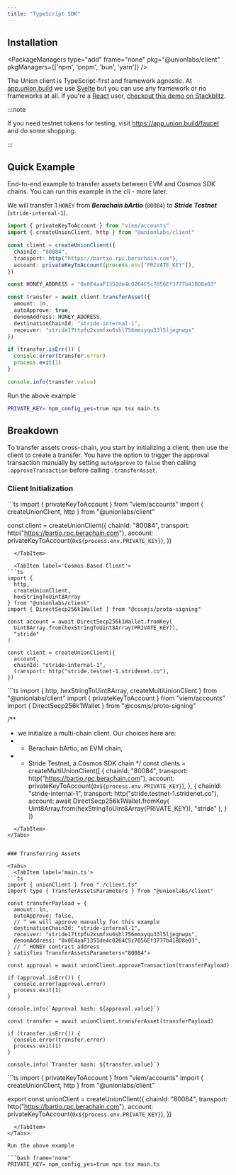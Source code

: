 ```yaml
---
title: "TypeScript SDK"
---
```


## Installation

<PackageManagers
  type="add"
  frame="none"
  pkg="@unionlabs/client"
  pkgManagers={['npm', 'pnpm', 'bun', 'yarn']}
/>

The Union client is TypeScript-first and framework agnostic.
At [app.union.build](https://app.union.build) we use [Svelte](https://svelte.dev) but you can use any framework or no frameworks at all.
If you're a [React](https://reactjs.org) user, [checkout this demo on Stackblitz](https://stackblitz.com/edit/github-nav3yr-xbanxq?file=src%2Fapp.tsx).

:::note

If you need testnet tokens for testing, visit https://app.union.build/faucet and do some shopping.

:::

## Quick Example

End-to-end example to transfer assets between EVM and Cosmos SDK chains. You can run this example in the cli - more later.

We will transfer 1 `HONEY` from _**Berachain bArtio**_ (`80084`) to _**Stride Testnet**_ (`stride-internal-1`).

```ts
import { privateKeyToAccount } from "viem/accounts"
import { createUnionClient, http } from "@unionlabs/client"

const client = createUnionClient({
  chainId: "80084",
  transport: http("https://bartio.rpc.berachain.com"),
  account: privateKeyToAccount(process.env["PRIVATE_KEY"]),
})

const HONEY_ADDRESS = "0x0E4aaF1351de4c0264C5c7056Ef3777b41BD8e03"

const transfer = await client.transferAsset({
  amount: 1n,
  autoApprove: true,
  denomAddress: HONEY_ADDRESS,
  destinationChainId: "stride-internal-1",
  receiver: "stride17ttpfu2xsmfxu6shl756mmxyqu33l5ljegnwps"
})

if (transfer.isErr()) {
  console.error(transfer.error)
  process.exit(1)
}

console.info(transfer.value)
```

Run the above example

```bash frame="none"
PRIVATE_KEY= npm_config_yes=true npx tsx main.ts
```

## Breakdown

To transfer assets cross-chain, you start by initializing a client, then use the client to create a transfer.
You have the option to trigger the approval transaction manually by setting `autoApprove` to `false` then calling `.approveTransaction` before calling `.transferAsset`.

### Client Initialization

<Tabs>
  <TabItem label='EVM Based Client'>
```ts
import { privateKeyToAccount } from "viem/accounts"
import { createUnionClient, http } from "@unionlabs/client"

const client = createUnionClient({
  chainId: "80084",
  transport: http("https://bartio.rpc.berachain.com"),
  account: privateKeyToAccount(`0x${process.env.PRIVATE_KEY}`),
})
```
  </TabItem>
  
  <TabItem label='Cosmos Based Client'>
```ts
import {
  http,
  createUnionClient,
  hexStringToUint8Array
} from "@unionlabs/client"
import { DirectSecp256k1Wallet } from "@cosmjs/proto-signing"

const account = await DirectSecp256k1Wallet.fromKey(
  Uint8Array.from(hexStringToUint8Array(PRIVATE_KEY)),
  "stride"
)

const client = createUnionClient({
  account,
  chainId: "stride-internal-1",
  transport: http("stride.testnet-1.stridenet.co"),
})
```
  </TabItem>
  <TabItem label='Multi-Chain Client'>
```ts
import { 
  http, 
  hexStringToUint8Array,
  createMultiUnionClient
} from "@unionlabs/client"
import { privateKeyToAccount } from "viem/accounts"
import { DirectSecp256k1Wallet } from "@cosmjs/proto-signing"

/**
 * we initialize a multi-chain client. Our choices here are:
 *  - Berachain bArtio, an EVM chain,
 *  - Stride Testnet, a Cosmos SDK chain
 */
const clients = createMultiUnionClient([
  {
    chainId: "80084",
    transport: http("https://bartio.rpc.berachain.com"),
    account: privateKeyToAccount(`0x${process.env.PRIVATE_KEY}`),
  },
  {
    chainId: "stride-internal-1",
    transport: http("stride.testnet-1.stridenet.co"),
    account: await DirectSecp256k1Wallet.fromKey(
      Uint8Array.from(hexStringToUint8Array(PRIVATE_KEY)),
      "stride"
    ),
  }
])
```
  </TabItem>
</Tabs>


### Transferring Assets

<Tabs>
  <TabItem label='main.ts'>
```ts
import { unionClient } from "./client.ts"
import type { TransferAssetsParameters } from "@unionlabs/client"

const transferPayload = {
  amount: 1n,
  autoApprove: false,
  // ^ we will approve manually for this example
  destinationChainId: "stride-internal-1",
  receiver: "stride17ttpfu2xsmfxu6shl756mmxyqu33l5ljegnwps",
  denomAddress: "0x0E4aaF1351de4c0264C5c7056Ef3777b41BD8e03",
  // ^ HONEY contract address
} satisfies TransferAssetsParameters<"80084">

const approval = await unionClient.approveTransaction(transferPayload)

if (approval.isErr()) {
  console.error(approval.error)
  process.exit(1)
}

console.info(`Approval hash: ${approval.value}`)

const transfer = await unionClient.transferAsset(transferPayload)

if (transfer.isErr()) {
  console.error(transfer.error)
  process.exit(1)
}

console.info(`Transfer hash: ${transfer.value}`)
```
  </TabItem>
  <TabItem label='client.ts'>
```ts
import { privateKeyToAccount } from "viem/accounts"
import { createUnionClient, http } from "@unionlabs/client"

export const unionClient = createUnionClient({
  chainId: "80084",
  transport: http("https://bartio.rpc.berachain.com"),
  account: privateKeyToAccount(`0x${process.env.PRIVATE_KEY}`),
})
```
  </TabItem>
</Tabs>

Run the above example

```bash frame="none"
PRIVATE_KEY= npm_config_yes=true npx tsx main.ts
```

